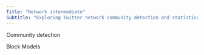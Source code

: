 ```yaml
---
Title: "Network intermediate"
Subtitle: "Exploring Twitter network community detection and statistical tests"
---
```


Community detection

Block Models
